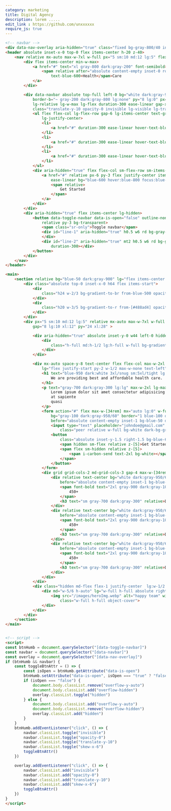 ```yaml
---
category: marketing
title: Digital Agency 
description: lorem .....
edit_link : https://github.com/unxxxxxx
require_js: true
---
```



```html
<!-- navbar -->
<div data-nav-overlay aria-hidden="true" class="fixed bg-gray-800/40 inset-0 z-30 hidden lg-hidden"></div>
<header absolute inset-x-0 top-0 flex items-center h-20 z-40>
    <nav relative mx-auto max-w-7xl w-full px="5 sm:10 md:12 lg:5" flex gap-x-5 justify-between items-center>
        <div flex items-center min-w-max>
            <a href="#" text="xl gray-800 dark:gray-200" font-semibold>
                <span relative after="absolute content-empty inset-0 rotate-3 border border-blue-600"
                    text-blue-600>Health</span>Care
            </a>
        </div>

        <div data-navbar absolute top-full left-0 bg="white dark:gray-950 lg:!transparent"
            border-b="~ gray-200 dark:gray-800 lg:none" py="8 lg:0" px="5 sm:10 md:12 lg:0" w-full lg-top-0
            lg-relative lg-w-max lg-flex duration-300 ease-linear gap-x-6
            class="translate-y-10 opacity-0 invisible lg-visible lg-translate-y-0 lg-opacity-100">
            <ul flex flex-col lg-flex-row gap-6 lg-items-center text-gray-700 dark-text-gray-300 lg-w-full
                lg-justify-center>
                <li>
                    <a href="#" duration-300 ease-linear hover-text-blue-600>Home</a>
                </li>
                <li>
                    <a href="#" duration-300 ease-linear hover-text-blue-600>Portfolio</a>
                </li>
                <li>
                    <a href="#" duration-300 ease-linear hover-text-blue-600>Services</a>
                </li>
            </ul>
            <div aria-hidden="true" flex flex-col sm-flex-row sm-items-center gap-4 lg-min-w-max mt="10 lg:0">
                <a href="#" relative px-6 py-3 flex justify-center items-center text-white rd-3xl transition
                    ease-linear bg="blue-600 hover:blue-800 focus:blue-700">
                    <span relative>
                        Get Started
                    </span>
                </a>
            </div>
        </div>
        <div aria-hidden="true" flex items-center lg-hidden>
            <button data-toggle-navbar data-is-open="false" outline-none border="l l-blue-100 dark:l-gray-800" pl-3
                relative py-3 bg-transparent>
                <span class="sr-only">Toggle navbar</span>
                <div id="line-1" aria-hidden="true" h0.5 w6 rd bg-gray-800 dark-bg-gray-300 transition duration-300>
                </div>
                <div id="line-2" aria-hidden="true" mt2 h0.5 w6 rd bg-gray-800 dark-bg-gray-300 transition
                    duration-300></div>
            </button>
        </div>
    </nav>
</header>

<main>
    <section relative bg="blue-50 dark:gray-900" lg="flex items-center min-h-max">
        <div class="absolute top-0 inset-x-0 h64 flex items-start">
            <div
                class="h24 w-2/3 bg-gradient-to-br from-blue-500 opacity-20 blur-2xl dark:from-[#0c1cac] dark:invisible dark:opacity-40">
            </div>
            <div
                class="h20 w-3/5 bg-gradient-to-r from-[#488ad4] opacity-40 blur-2xl dark:from-[#0c1cac] dark:opacity-40">
            </div>
        </div>
        <div px="5 sm:10 md:12 lg:5" relative mx-auto max-w-7xl w-full flex flex-col lg-flex-row
            gap="8 lg:10 xl:12" py="24 xl:28" >

            <div aria-hidden="true" absolute inset-y-0 w44 left-0 hidden dark-flex>
                <div
                    class="h-full md:h-1/2 lg:h-full w-full bg-gradient-to-tr opacity-40 dark:blur-2xl dark:from-[#0c1cac] dark:opacity-20">
                </div>
            </div>

            <div mx-auto space-y-8 text-center flex flex-col max-w-2xl justify-center flex-1
                lg="flex justify-start py-2 w-1/2 max-w-none text-left">
                <h1 text="blue-950 dark:white 3xl/snug sm:5xl/tight lg:4xl/tight xl:[3.50rem]/tight" font-bold>
                    We are providing best and affordable health care.
                </h1>
                <p text="gray-700 dark:gray-300 lg:lg" max-w-2xl lg-max-w-none mx-auto>
                    Lorem ipsum dolor sit amet consectetur adipisicing elit. Dignissimos, fugit! Laborum quo maxime
                    at sapiente
                    quasi
                </p>
                <form action="#" flex max-w-[34rem] mx="auto lg:0" w-full lg-max-w-lg relative
                    bg="gray-100 dark:gray-950/60" border="1 blue-100 dark:gray-950" overflow-hidden p0.5 rd-3xl
                    before="absolute content-empty inset-1 bg-blue-50 dark:bg-gray-950 rd-[1.25rem]">
                    <input type="text" placeholder="johndoe@gmail.com"
                        class="peer relative w-full bg-white dark-bg-gray-950 px-5 py-3 rd-full outline-none text-gray-600 dark-text-gray-300">
                    <button
                        class="absolute inset-y-1.5 right-1.5 bg-blue-600 text-white p3 sm-px-6 flex items-center rd-full">
                        <span hidden sm-flex relative z-[5]>Get Started</span>
                        <span flex sm-hidden relative z-[5]>
                            <span i-carbon-send text-2xl bg-white></span>
                        </span>
                    </button>
                </form>
                <div grid grid-cols-2 md-grid-cols-3 gap-4 max-w-[34rem] mx-auto lg-mx-0 w-full>
                    <div relative text-center bg="white dark:gray-950/60" border="blue-100 dark:gray-950" p5 rd-3xl
                        before="absolute content-empty inset-1 bg-blue-50 dark:bg-gray-950 rd-[1.25rem]">
                        <span font-bold text="2xl gray-900 dark:gray-100" relative>
                            450+
                        </span>
                        <h3 text="sm gray-700 dark:gray-300" relative>Diagnostic Weekly</h3>
                    </div>
                    <div relative text-center bg="white dark:gray-950/60" border="blue-100 dark:gray-950" p5 rd-3xl
                        before="absolute content-empty inset-1 bg-blue-50 dark:bg-gray-950 rd-[1.25rem]">
                        <span font-bold text="2xl gray-900 dark:gray-100" relative>
                            450+
                        </span>
                        <h3 text="sm gray-700 dark:gray-300" relative>Diagnostic Weekly</h3>
                    </div>
                    <div relative text-center bg="white dark:gray-950/60" border="blue-100 dark:gray-950" p5 rd-3xl
                        before="absolute content-empty inset-1 bg-blue-50 dark:bg-gray-950 rd-[1.25rem]">
                        <span font-bold text="2xl gray-900 dark:gray-100" relative>
                            450+
                        </span>
                        <h3 text="sm gray-700 dark:gray-300" relative>Diagnostic Weekly</h3>
                    </div>
                </div>
            </div>
            <div class="hidden md-flex flex-1 justify-center  lg:w-1/2 relative w-full max-w-3xl mx-auto lg:max-w-none">
                <div md="w-5/6 h-auto" lg="w-full h-full absolute right-0" bg-blue-100 overflow-hidden rd-b-24>
                    <img src="/images/heroImg.webp" alt="happy team" width="1850" height="auto"
                        class="w-full h-full object-cover">
                </div>
            </div>
        </div>
    </section>
</main>


<!-- script -->
<script>
const btnHumb = document.querySelector("[data-toggle-navbar]")
const navbar = document.querySelector("[data-navbar]")
const overlay = document.querySelector("[data-nav-overlay]")
if (btnHumb && navbar) {
    const toggleBtnAttr = () => {
        const isOpen = btnHumb.getAttribute("data-is-open")
        btnHumb.setAttribute("data-is-open", isOpen === "true" ? "false" : "true")
        if (isOpen === "false") {
            document.body.classList.remove("overflow-y-auto")
            document.body.classList.add("overflow-hidden")
            overlay.classList.toggle("hidden")
        } else {
            document.body.classList.add("overflow-y-auto")
            document.body.classList.remove("overflow-hidden")
            overlay.classList.add("hidden")
        }
    }
    btnHumb.addEventListener("click", () => {
        navbar.classList.toggle("invisible")
        navbar.classList.toggle("opacity-0")
        navbar.classList.toggle("translate-y-10")
        navbar.classList.toggle("skew-x-6")
        toggleBtnAttr()
    })

    overlay.addEventListener("click", () => {
        navbar.classList.add("invisible")
        navbar.classList.add("opacity-0")
        navbar.classList.add("translate-y-10")
        navbar.classList.add("skew-x-6")
        toggleBtnAttr()
    })
}
</script>
```